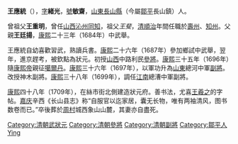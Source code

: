 '''王應統'''（{{bd|1664年||1715年||Wang王}}），[[表字|字]]'''緒光'''，[[號|號]]'''敏齋'''，[[山東|山東]][[長山縣|長山縣]]（今屬[[鄒平|鄒平]]長山鎮）人。

曾祖父'''王重明'''，曾任[[山西|山西]][[沁州|沁州]][[同知|同知]]，祖父''王斐''，[[清|清]][[順治|順治]]年間任職於[[壽州|壽州]]、[[知州|知州]]。父親'''王廷揚'''，[[康熙|康熙]]二十三年（1684年）中武舉。

王應統自幼喜歡習武，熟讀兵書。[[康熙|康熙]]二十六年（1687年）參加鄉試中武舉，翌年，進京趕考，被欽點為狀元。初授[[山西|山西]]中路利民[[參將|參將]]。[[康熙|康熙]]三十五年（1696年）隨[[康熙帝|康熙帝]]親征[[噶爾丹|噶爾丹]]。[[康熙|康熙]]三十六年（1697年），以軍功升為[[山東|山東]]總河中軍[[副將|副將]]。改授神木副將。[[康熙|康熙]]三十八年（1699年），調任[[江南|江南]]總漕中軍副將。

[[康熙|康熙]]四十八年（1709年），在絲市街北側建造狀元府。善书法，尤喜[[王羲之|王羲之]]的字帖。[[嘉庆|嘉庆]]辛西《长山县志》称“自服官以迄家居，囊无长物，唯有两袖清风，图书数卷而已。”卒後葬於[[周村|周村]]城西象山山麓，其妻亦自盡死。


{{康熙二十七年戊辰科武殿試金榜}}
{{DEFAULTSORT:Wang王}}
[[Category:清朝武狀元|Category:清朝武狀元]]
[[Category:清朝參將|Category:清朝參將]]
[[Category:清朝副將|Category:清朝副將]]
[[Category:鄒平人|Category:鄒平人]]
[[Category:王姓|Ying]]